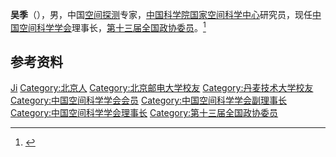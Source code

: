 '''吴季'''（{{bd|1958年|}}），男，中国[[空间探测|空间探测]]专家，[[中国科学院国家空间科学中心|中国科学院国家空间科学中心]]研究员，现任[[中国空间科学学会|中国空间科学学会]]理事长，[[第十三届全国政协委员|第十三届全国政协委员]]。<ref>{{Cite web|title=吴季：走，去太空旅游|url=http://www.cppcc.gov.cn/zxww/2020/09/15/ARTI1600133367090284.shtml|accessdate=2020-12-17|work=中国人民政治协商会议全国委员会|archive-date=2020-10-01|archive-url=https://web.archive.org/web/20201001020558/http://www.cppcc.gov.cn/zxww/2020/09/15/ARTI1600133367090284.shtml|dead-url=no}}</ref>

== 参考资料 ==
{{reflist}}

{{中国人物小作品}}

{{Authority control}}
{{DEFAULTSORT:Wu吴}}
[[Category:吴姓|Ji]]
[[Category:北京人|Category:北京人]]
[[Category:北京邮电大学校友|Category:北京邮电大学校友]]
[[Category:丹麦技术大学校友|Category:丹麦技术大学校友]]
[[Category:中国空间科学学会会员|Category:中国空间科学学会会员]]
[[Category:中国空间科学学会副理事长|Category:中国空间科学学会副理事长]]
[[Category:中国空间科学学会理事长|Category:中国空间科学学会理事长]]
[[Category:第十三届全国政协委员|Category:第十三届全国政协委员]]